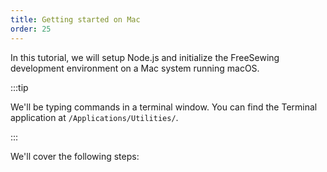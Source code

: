 ```yaml
---
title: Getting started on Mac
order: 25
---
```


In this tutorial, we will setup Node.js and initialize the FreeSewing
development environment on a Mac system running macOS.

:::tip

We'll be typing commands in a terminal window. You can find the Terminal
application at `/Applications/Utilities/`.

:::

We'll cover the following steps:

<ReadMore />
